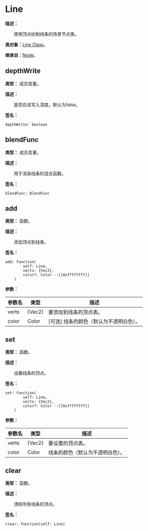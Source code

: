 
# Line

**描述：**

&emsp;&emsp;使用顶点绘制线条的场景节点类。

**类对象：**[Line Class](/docs/api/Class%20Object/Line)。

**继承自：**[Node](/docs/api/Class/Node)。

## depthWrite

**类型：** 成员变量。

**描述：**

&emsp;&emsp;是否应该写入深度。默认为false。

**签名：**
```tl
depthWrite: boolean
```

## blendFunc

**类型：** 成员变量。

**描述：**

&emsp;&emsp;用于渲染线条的混合函数。

**签名：**
```tl
blendFunc: BlendFunc
```

## add

**类型：** 函数。

**描述：**

&emsp;&emsp;添加顶点到线条。

**签名：**
```tl
add: function(
		self: Line,
		verts: {Vec2},
		color?: Color --[[0xffffffff]]
	)
```

**参数：**

| 参数名 | 类型 | 描述 |
| --- | --- | --- |
| verts | {Vec2} | 要添加到线条的顶点表。 |
| color | Color | [可选] 线条的颜色（默认为不透明白色）。 |

## set

**类型：** 函数。

**描述：**

&emsp;&emsp;设置线条的顶点。

**签名：**
```tl
set: function(
		self: Line,
		verts: {Vec2},
		color?: Color --[[0xffffffff]]
	)
```

**参数：**

| 参数名 | 类型 | 描述 |
| --- | --- | --- |
| verts | {Vec2} | 要设置的顶点表。 |
| color | Color | 线条的颜色（默认为不透明白色）。 |

## clear

**类型：** 函数。

**描述：**

&emsp;&emsp;清除所有线条的顶点。

**签名：**
```tl
clear: function(self: Line)
```